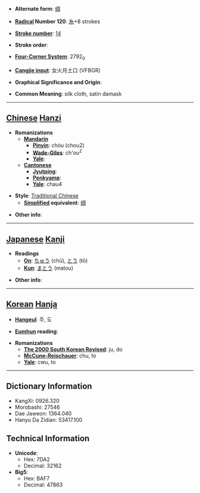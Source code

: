 * '''Alternate form''': [[绸]]

* '''[[Wiktionary:Chinese radical index| Radical]] Number 120''': [[Wiktionary:Chinese radical index 糸|糸]]+8 strokes

* '''[[Wiktionary:Chinese total strokes index|Stroke number]]''': [[Wiktionary:Chinese total strokes index 14|14]]

* '''Stroke order''': 

* '''[[Wiktionary:Chinese four corner index|Four-Corner System]]''': 2792<sub>0</sub>

* '''[[Wiktionary:Chinese Cangjie index|Cangjie input]]''': 女火月土口 (VFBGR)

* '''Graphical Significance and Origin''': 

* '''Common Meaning''': silk cloth, satin damask

----

== [[Chinese]] [[Hanzi]] ==

* '''Romanizations'''
** '''[[Mandarin]]'''
*** '''[[Pinyin]]''': chóu (chou2)
*** '''[[Wade-Giles]]''': ch'ou<sup>2</sup>
*** '''[[Yale]]''': 
** '''[[Cantonese]]'''
*** '''[[Jyutping]]''':
*** '''[[Penkyamp]]''': 
*** '''[[Yale]]''': chau4

* '''Style''': [[Traditional Chinese]] 
** '''[[Simplified Chinese|Simplified]] equivalent''': [[绸]]

* '''Other info''': 

----

== [[Japanese]] [[Kanji]] ==

* '''Readings'''
** '''[[On]]''': [[ちゅう]] (chū), [[とう]] (tō)
** '''[[Kun]]''': [[まとう]] (matou)

* '''Other info''':  

----

== [[Korean]] [[Hanja]] ==

* '''[[Hangeul]]''': 주, 도

* '''[[Eumhun]] reading''': 

* '''Romanizations'''
** '''[[The 2000 South Korean Revised Romanization|The 2000 South Korean Revised]]''': ju, do
** '''[[McCune-Reischauer]]''': chu, to
** '''[[Yale]]''': cwu, to

----

== Dictionary Information ==

* KangXi: 0926.320
* Morobashi: 27546
* Dae Jaweon: 1364.040
* Hanyu Da Zidian: 53417.100

== Technical Information ==

* '''Unicode''':
** Hex: 7DA2
** Decimal: 32162
* '''Big5''':
** Hex: BAF7
** Decimal: 47863